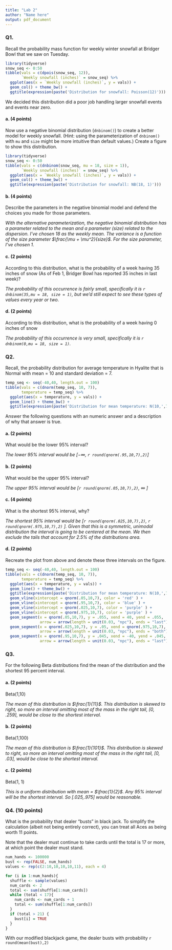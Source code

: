 ```yaml
---
title: "Lab 2"
author: "Name here"
output: pdf_document
---
```


### Q1. 
Recall the probability mass function for weekly winter snowfall at Bridger Bowl that we saw on Tuesday.

```r
library(tidyverse)
snow_seq <- 0:50
tibble(vals = c(dpois(snow_seq, 12)),
       `Weekly snowfall (inches)` = snow_seq) %>%
  ggplot(aes(x = `Weekly snowfall (inches)`, y = vals)) +
  geom_col() + theme_bw() +
  ggtitle(expression(paste('Distribution for snowfall: Poisson(12)')))
```

We decided this distribution did a poor job handling larger snowfall events and events near zero.

#### a. (4 points)
Now use a negative binomial distribution (`dnbinom()`) to create a better model for weekly snowfall. (Hint: using the parameterization of `dnbinom()` with `mu` and `size` might be more intuitive than default values.) Create a figure to show this distribution.

```r
library(tidyverse)
snow_seq <- 0:50
tibble(vals = c(dnbinom(snow_seq, mu = 18, size = 1)),
       `Weekly snowfall (inches)` = snow_seq) %>%
  ggplot(aes(x = `Weekly snowfall (inches)`, y = vals)) +
  geom_col() + theme_bw() +
  ggtitle(expression(paste('Distribution for snowfall: NB(18, 1)')))
```


#### b. (4 points)

Describe the parameters in the negative binomial model and defend the choices you made for those parameters.

*With the alternative parameterization, the negative binomial distribution has a parameter related to the mean and a parameter (size) related to the dispersion. I've chosen 18 as the weekly mean. The variance is a function of the size parameter $\frac{\mu + \mu^2}{size}$. For the size parameter, I've chosen 1.*

#### c. (2 points)

According to this distribution, what is the probability of a week having 35 inches of snow (As of Feb 1, Bridger Bowl has reported 35 inches in last week)?

*The probability of this occurrence is fairly small, specifically it is `r dnbinom(35,mu = 18, size = 1)`, but we'd still expect to see these types of values every year or two.*

#### d. (2 points)

According to this distribution, what is the probability of a week having 0 inches of snow

*The probability of this occurrence is very small, specifically it is `r dnbinom(0,mu = 18, size = 1)`.*


### Q2.
Recall, the probability distribution for average temperature in Hyalite that is Normal with mean = 10 and standard deviation = 7.

```r
temp_seq <- seq(-40,40, length.out = 100)
tibble(vals = c(dnorm(temp_seq, 10, 7)),
       temperature = temp_seq) %>%
  ggplot(aes(x = temperature, y = vals)) +
  geom_line() + theme_bw() +
  ggtitle(expression(paste('Distribution for mean temperature: N(10,',7^2,')')))
```

Answer the following questions with an numeric answer and a description of why that answer is true.


#### a. (2 points)

What would be the lower 95% interval?

*The lower 95% interval would be [$-\infty$, `r round(qnorm(.95,10,7),2)`]*

#### b. (2 points)

What would be the upper 95% interval?

*The upper 95% interval would be [`r round(qnorm(.05,10,7),2)`, $\infty$ ]*


#### c. (4 points)

What is the shortest 95% interval, why?

*The shortest 95% interval would be [`r round(qnorm(.025,10,7),2)`, `r round(qnorm(.975,10,7),2)` ]. Given that this is a symmetric, unimodal distribution the interval is going to be centered at the mean. We then exclude the tails that account for 2.5% of the distributions area.*


#### d. (2 points)

Recreate the plot from above and denote these three intervals on the figure.

```r
temp_seq <- seq(-40,40, length.out = 100)
tibble(vals = c(dnorm(temp_seq, 10, 7)),
       temperature = temp_seq) %>%
  ggplot(aes(x = temperature, y = vals)) +
  geom_line() + theme_bw() +
  ggtitle(expression(paste('Distribution for mean temperature: N(10,',7^2,')'))) +
  geom_vline(xintercept = qnorm(.05,10,7), color = 'red' ) +
  geom_vline(xintercept = qnorm(.95,10,7), color = 'blue' ) +
  geom_vline(xintercept = qnorm(.025,10,7), color = 'purple' ) +
  geom_vline(xintercept = qnorm(.975,10,7), color = 'purple' ) +
  geom_segment(x = qnorm(.05,10,7), y = .055, xend = 40, yend = .055,
               arrow = arrow(length = unit(0.03, "npc"), ends = "last"), color = 'red') +
  geom_segment(x = qnorm(.025,10,7), y = .05, xend = qnorm(.975,10,7), yend = .05,
               arrow = arrow(length = unit(0.03, "npc"), ends = "both"), color = 'purple') +
  geom_segment(x = qnorm(.95,10,7), y = .045, xend = -40, yend = .045,
               arrow = arrow(length = unit(0.03, "npc"), ends = "last"), color = 'blue') 
```


### Q3.

For the following Beta distributions find the mean of the distribution and the shortest 95 percent interval.


#### a. (2 points)

Beta(1,10)

*The mean of this distribution is $\frac{1}{11}$. This distribution is skewed to right, so more an interval omitting most of the mass in the right tail, [0, .259], would be close to the shortest interval.*

#### b. (2 points)

Beta(1,100)

*The mean of this distribution is $\frac{1}{101}$. This distribution is skewed to right, so more an interval omitting most of the mass in the right tail, [0, .03], would be close to the shortest interval.*

#### c. (2 points)

Beta(1, 1)

*This is a uniform distribution with mean = $\frac{1}{2}$. Any 95% interval will be the shortest interval. So [.025,.975] would be reasonable.*


### Q4. (10 points)

What is the probability that dealer "busts" in black jack. To simplify the calculation (albeit not being entirely correct), you can treat all Aces as being worth 11 points.

Note that the dealer must continue to take cards until the total is 17 or more, at which point the dealer must stand. 

```r
num_hands <- 100000
bust <- rep(FALSE, num_hands)
values <- rep(c(2:10,10,10,10,11), each = 4)

for (i in 1:num_hands){
  shuffle <- sample(values)
  num_cards <- 2
  total <- sum(shuffle[1:num_cards])
  while (total < 17){
    num_cards <- num_cards + 1
    total <- sum(shuffle[1:num_cards])
  }
  if (total > 21) {
    bust[i] = TRUE
  }
}

```

With our modified blackjack game, the dealer busts with probability `r round(mean(bust),2)`
